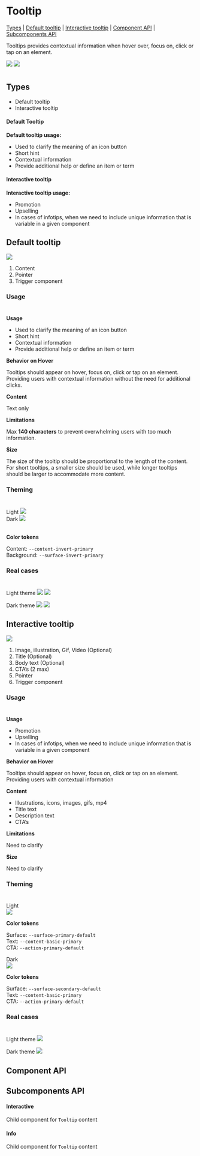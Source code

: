 



# Tooltip

[Types](#Types) | [Default tooltip](#DefaultTooltip) | [Interactive tooltip](#InteractiveTooltip) | [Component API](#ComponentAPI) | [Subcomponents API](#SubomponentsAPI)

Tooltips provides contextual information when hover over, focus on, click or tap 
on an element.

<img src={tooltipImage} />
<img src={tooltipInteractiveImage} />

#
## Types <a id="Types" />

- Default tooltip
- Interactive tooltip

#### Default Tooltip
<Canvas>
  <Story 
    id="components-tooltip--with-controlled-visibility" 
    parameters={{ layout: "centered" }}
  />
</Canvas>

<b>Default tooltip usage:</b>

- Used to clarify the meaning of an icon button 
- Short hint 
- Contextual information 
- Provide additional help or define an item or term

#### Interactive tooltip
<Canvas>
  <Story 
    id="components-tooltip--tooltip-interactive" 
    parameters={{ layout: "centered" }}
  />
</Canvas>

<b>Interactive tooltip usage:</b>

- Promotion 
- Upselling 
- In cases of infotips, when we need to include unique information that is variable in a given component

## Default tooltip <a id="DefaultTooltip" />
<img src={tooltipAnatomyImage} />

1. Content
2. Pointer
3. Trigger component

### Usage
#
<b>Usage</b>

- Used to clarify the meaning of an icon button 
- Short hint
- Contextual information
- Provide additional help or define an item or term

<b>Behavior on Hover</b>

Tooltips should appear on hover, focus on, click or tap on an element. Providing users with contextual information without the need for additional clicks.

<b>Content</b>

Text only

<b>Limitations</b>

Max <b>140 characters</b> to prevent overwhelming users with too much information.

<b>Size</b>

The size of the tooltip should be proportional to the length of the content. For short tooltips, a smaller size should be used, while longer tooltips should be larger to accommodate more content.

### Theming
#

<div style={{
  display: 'flex',
  flexFlow: 'row'
}}>
  <div style={{
    display: 'flex',
    flexFlow: 'column'
  }}>
    Light
    <img src={tooltipLightImage} />
  </div>
  <div style={{
    display: 'flex',
    flexFlow: 'column'
  }}>
    Dark
    <img src={tooltipDarkImage} />
  </div>
</div>

<br />

<b>Color tokens</b>

Content: `--content-invert-primary` <br />
Background: `--surface-invert-primary`

### Real cases
#

Light theme
<img src={tooltipCase1} />
<img src={tooltipCase2} />

Dark theme
<img src={tooltipDMCase1} />
<img src={tooltipDMCase2} />

## Interactive tooltip <a id="InteractiveTooltip" />
<img src={tooltipInteractiveAnatomyImage} />

1. Image, illustration, Gif, Video (Optional)
2. Title (Optional)
3. Body text (Optional)
4. CTA’s (2 max)
5. Pointer
6. Trigger component

### Usage
#
<b>Usage</b>

- Promotion
- Upselling
- In cases of infotips, when we need to include unique information that is variable in a given component 

<b>Behavior on Hover</b>

Tooltips should appear on hover, focus on, click or tap on an element. Providing users with contextual information 

<b>Content</b>

- Illustrations, icons, images, gifs, mp4
- Title text
- Description text 
- CTA’s

<b>Limitations</b>

Need to clarify

<b>Size</b>

Need to clarify

### Theming
#

<div style={{display: 'flex',flexFlow: 'row'}}>
  <div style={{display: 'flex',flexFlow: 'column'}}>
Light <br />
<img src={tooltipInteractiveLightImage} /> 
<br />

<b>Color tokens</b>

Surface: `--surface-primary-default` <br />
Text: `--content-basic-primary` <br />
CTA: `--action-primary-default`
  </div>
  <div style={{display: 'flex',flexFlow: 'column'}}>
Dark <br />
<img src={tooltipInteractiveDarkImage} />
<br />

<b>Color tokens</b>

Surface: `--surface-secondary-default` <br />
Text: `--content-basic-primary` <br />
CTA: `--action-primary-default`
  </div>
</div>

### Real cases
#

Light theme
<img src={tooltipInteractiveCase} />

Dark theme
<img src={tooltipInteractiveDMCase} />

## Component API <a id="ComponentAPI" />

<Props />

## Subcomponents API <a id="SubomponentsAPI" />

#### Interactive
Child component for `Tooltip` content
<Props of={Interactive} />

#### Info
Child component for `Tooltip` content
<Props of={Info} />
